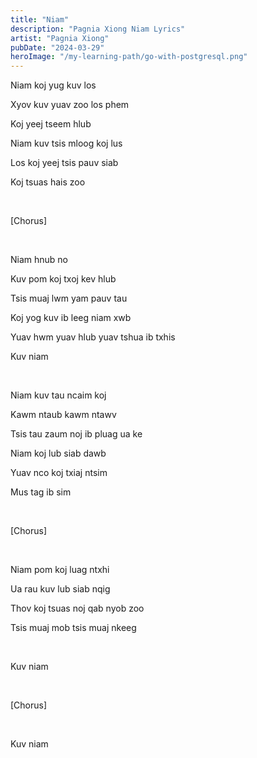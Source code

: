 ```yaml
---
title: "Niam"
description: "Pagnia Xiong Niam Lyrics"
artist: "Pagnia Xiong"
pubDate: "2024-03-29"
heroImage: "/my-learning-path/go-with-postgresql.png"
---
```


Niam koj yug kuv los

Xyov kuv yuav zoo los phem

Koj yeej tseem hlub

Niam kuv tsis mloog koj lus

Los koj yeej tsis pauv siab

Koj tsuas hais zoo

<br />

[Chorus]

<br />

Niam hnub no

Kuv pom koj txoj kev hlub

Tsis muaj lwm yam pauv tau

Koj yog kuv ib leeg niam xwb

Yuav hwm yuav hlub yuav tshua ib txhis

Kuv niam

<br />

Niam kuv tau ncaim koj

Kawm ntaub kawm ntawv

Tsis tau zaum noj ib pluag ua ke

Niam koj lub siab dawb

Yuav nco koj txiaj ntsim

Mus tag ib sim

<br />

[Chorus]

<br />

Niam pom koj luag ntxhi

Ua rau kuv lub siab nqig

Thov koj tsuas noj qab nyob zoo

Tsis muaj mob tsis muaj nkeeg

<br />

Kuv niam

<br />

[Chorus]

<br />

Kuv niam
